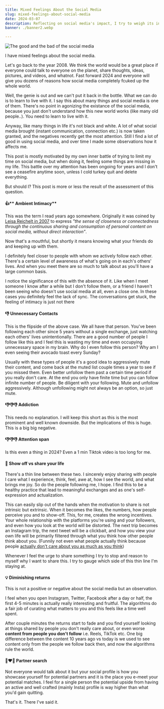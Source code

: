```yaml
---
title: Mixed Feelings About the Social Media
slug: mixed-feelings-about-social-media
date: 2024-03-07
description: Reflecting on social media's impact, I try to weigh its initial promise against current pitfalls, from 'ambient intimacy' to addiction and diminished attention spans, while contemplating its nuanced role in my life.
banner: ./banner2.webp

---
```


![The good and the bad of the social media](./banner2.webp)

I have mixed feelings about the social media. 

Let's go back to the year 2008. We think the world would be a great place if everyone could talk to everyone on the planet, share thoughts, ideas, pictures, and videos, and whatnot. Fast forward 2024 and everyone will give you dozens of reasons how social media completely fcuked up the whole world.

Well, the genie is out and we can't put it back in the bottle. What we can do is to learn to live with it. I say this about many things and social media is one of them. There's no point in agonizing the existance of the social media, because you just don't understand how this new world works (like many old people..). You need to learn to live with it.

Anyway, like many things in life it's not black and white. A lot of what social media brought (instant communication, connection etc.) is now taken granted, and the negatives recently get the most attention. Still I find a lot of good in using social media, and over time I made some observations how it affects me. 

This post is mostly motivated by my own inner battle of trying to limit my time on social media, but when doing it, feeling some things are missing in my life. This battle over my attention has been ongoing for years and I don't see a ceasefire anytime soon, unless I cold turkey quit and delete everything. 

But should I? This post is more or less the result of the assessment of this question.


#### 👍** Ambient Intimacy** 

This was the term I read years ago somewhere. Originally it was coined by [Leisa Reichelt in 2007](https://web.archive.org/web/20240126150753/https://disambiguity.com/ambient-intimacy/) to express *"the sense of closeness or connectedness through the continuous sharing and consumption of personal content on social media, without direct interaction"*. 

Now that's a mouthful, but shortly it means knowing what your friends do and keeping up with them.

I definitely feel closer to people with whom we actively follow each other. There's a certain level of awareness of what's going on in each's others' lives. And when you meet there are so much to talk about as you'll have a large common basis. 

I notice the significance of this with the absence of it. Like when I meet someone I know after a while but I don't follow them, or a friend I haven't been seeing who doesn't use social media at all, even a close one. In these cases you definitely feel the lack of sync. The conversations get stuck, the feeling of intimacy is just not there

#### 👎 Unnecessary Contacts

This is the flipside of the above case. We all have that person. You've been following each other since 5 years without a single exchange, just watching each others' lives unintentionally. There are a good number of people I follow like this and I feel this is wasting my time and even occupying unnecessary space in my brain. Why do I even follow this person? Why am I even seeing their avocado toast every Sunday? 

Usually with these types of people it's a good idea to aggressively mute their content, and come back at the muted list couple times a year to see if you missed them. Even better unfollow them past a certain time period if you really don't care. At the end you only have finite time but you can follow infinite number of people. Be diligent with your following. Mute and unfollow aggressively. Although unfollowing might not always be an option, so just mute.

#### 👎👎👎 Addiction

This needs no explanation. I will keep this short as this is the most prominent and well known downside. But the implications of this is huge. This is a big big negative.

#### 👎👎👎 Attention span

 Is this even a thing in 2024? Even a 1 min Tiktok video is too long for me.

#### 🤔 Show off vs share your life

There's a thin line between these two. I sincerely enjoy sharing with people I care what I experience, think, feel, awe at, how I see the world, and what brings me joy. So do the people following me, I hope. I find this to be a healthy practice that lead to meaningful exchanges and as one's self-expression and actualization. 

This can easily slip out of the hands when the motivation to share is not intrinsic but extrinsic. When it becomes the likes, the numbers, how people perceive you and to show-off. This, for me, creates the wrong incentives. Your whole relationship with the platforms you're using and your followers, and even how you look at the world will be distorted. The next trip becomes an Instagram trip, the next tweet will be a clickbait, and how you view your own life will be primarily filtered through what you think how other people think about you. (Funnily not even what people actually think because people [actually don't care about you as much as you think](https://en.wikipedia.org/wiki/Spotlight_effect)) 

Whenever I feel the urge to share something I try to stop and reason to myself why I want to share this. I try to gauge which side of this thin line I'm staying at.

#### 💡 Diminishing returns

This is not a positive or negative about the social media but an observation.

I feel when you open Instagram, Twitter, Facebook after a day or half, the first 4-5 minutes is actually really interesting and fruitful. The algorithms do a fair job of curating what matters to you and this feels like a time well spent. 

After couple minutes the returns start to fade and you find yourself looking at things shared by people you don't really care about, or even worse **content from people you don't follow** i.e. Reels, TikTok etc. One big difference between the content 10 years ago vs today is we used to see content only from the people we follow back then, and now the algorithms rule the world.

#### 👩‍❤️‍👨 Partner search

Not everyone would talk about it but your social profile is how you showcase yourself for potential partners and it is the place you e-meet your potential matches. I feel for a single person the potential upside from having an active and well crafted (mainly Insta) profile is way higher than what you'd gain quitting. 

That's it. There I've said it.

